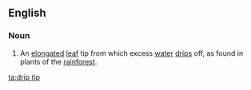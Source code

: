 ==English==

===Noun===
{{en-noun|head=[[drip]] [[tip]]}}

# {{context|botany|lang=en}} An [[elongated]] [[leaf]] tip from which excess [[water]] [[drip]]s off, as found in plants of the [[rainforest]].

[[ta:drip tip]]